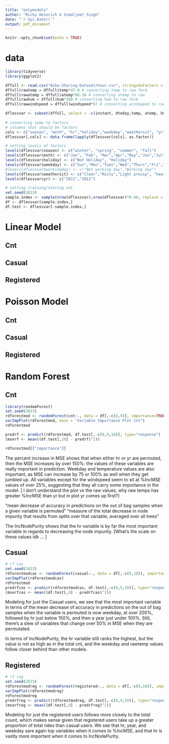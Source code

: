 ```yaml
---
title: "onlymodels"
author: "Ricky Heinrich & Vimaljeet Singh"
date: "`r Sys.Date()`"
output: pdf_document
---
```


```r
knitr::opts_chunk$set(echo = TRUE)
```
# data
```r
library(tidyverse)
library(ggplot2)

dffull <- read.csv("Bike-Sharing-Dataset/hour.csv", stringsAsFactors = TRUE)
dffull$rawtemp = dffull$temp*47-8 # converting temp to raw form
dffull$rawatemp = dffull$atemp*66-16 # converting atemp to raw
dffull$rawhum = dffull$hum*100 # converting hum to raw form
dffull$rawwindspeed = dffull$windspeed*67 # converting windspeed to raw form 

dflessvar <- subset(dffull, select = -c(instant, dteday,temp, atemp, hum, windspeed, rawatemp, workingday))
  
# converting some to factors
# columns that should be factors
cols <- c("season", "mnth", "hr","holiday","weekday","weathersit", "yr")
dflessvar[,cols] <- data.frame(lapply(dflessvar[cols], as.factor))

# setting levels of factors
levels(dflessvar$season) <- c("winter", "spring", "summer", "fall")
levels(dflessvar$mnth) <- c("Jan", "Feb", "Mar","Apr","May","Jun","Jul","Aug","Sep","Oct","Nov","Dec")
levels(dflessvar$holiday) <- c("Not Holiday", "Holiday")
levels(dflessvar$weekday) <- c("Sun","Mon","Tues","Wed","Thurs","Fri","Sat")
#levels(dflessvar$workingday) <- c("Not working day","Working day")
levels(dflessvar$weathersit) <- c("Clear","Misty","Light precip", "heavy precip")
levels(dflessvar$yr) <- c("2011","2012")

# setting training/testing set
set.seed(2023)
sample.index <- sample(nrow(dflessvar),nrow(dflessvar)*0.60, replace = FALSE)
df <- dflessvar[sample.index,]
df.test <- dflessvar[-sample.index,]
```


# Linear Model

## Cnt

## Casual

## Registered


# Poisson Model

## Cnt

## Casual

## Registered


# Random Forest

## Cnt
```r
library(randomForest)
set.seed(2023)
rdforestmod <- randomForest(cnt~., data = df[,-c(8,9)], importance=TRUE)
varImpPlot(rdforestmod, main = "Variable Importance Plot Cnt")
rdforestmod

predrf <- predict(rdforestmod, df.test[,-c(8,9,10)], type="response")
(mserf <- mean((df.test[,10] - predrf)^2))
```
```r
rdforestmod[["importance"]]
```


The percent increase in MSE shows that when either hr or yr are permuted, then the MSE increases by over 150%: the values of these variables are really important in prediction. Weekday and temperature values are also important, as MSE can increase by 75 or 100% as well when they get jumbled up. All variables except for the windspeed seem to sit at %IncMSE values of over 25%, suggesting that they all carry some importance in the model. [ I don't understand the plot vs the raw values, why raw temps has greater %IncMSE than yr but in plot yr comes up first?]

"mean decrease of accuracy in predictions on the out of bag samples when a given variable is permuted"
"measure of the total decrease in node impurity that results from splits over that variable, averaged over all trees "

The IncNodePurity shows that the hr variable is by far the most important variable in regards to decreasing the node impurity. [What's the scale on these values idk ... ]

## Casual
```r
# rf cas
set.seed(2023)
rdforestmodcas <- randomForest(casual~., data = df[,-c(9,10)], importance=TRUE)
varImpPlot(rdforestmodcas)
rdforestmod
predrfcas <- predict(rdforestmodcas, df.test[,-c(8,9,10)], type="response")
(mserfcas <- mean((df.test[,8] - predrfcas)^2))

```
Modeling for just the Casual users, we see that the most important variable in terms of the mean decrease of accuracy in predictions on the out of bag samples when the variable is permuted is now weekday, at over 200%, followed by hr just below 150%, and then a year just under 100%. Still, there's a slew of variables that change over 50% in MSE when they are permutated. 

In terms of IncNodePurity, the hr variable still ranks the highest, but the value is not as high as in the total cnt, and the weekday and rawtemp values follow closer behind than other models.

## Registered
```r
# rf reg
set.seed(2023)
rdforestmodreg <- randomForest(registered~., data = df[,-c(8,10)], importance=TRUE)
varImpPlot(rdforestmodreg)
rdforestmodreg
predrfreg <- predict(rdforestmodreg, df.test[,-c(8,9,10)], type="response")
(mserfreg <- mean((df.test[,9] - predrfreg)^2))
```
Modeling for just the registered users follows more closely to the total count, which makes sense given that registered users take up a greater proportion of total rides than casual users. We see that hr, year, and weekday sare again top variables when it comes to %IncMSE, and that hr is vastly more important when it comes to IncNodePurity. 


